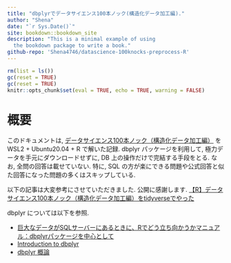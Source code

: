 ```yaml
---
title: "dbplyrでデータサイエンス100本ノック(構造化データ加工編)."
author: "Shena"
date: "`r Sys.Date()`"
site: bookdown::bookdown_site
description: "This is a minimal example of using
  the bookdown package to write a book."
github-repo: 'Shena4746/datascience-100knocks-preprocess-R'
---
```


```r
rm(list = ls())
gc(reset = TRUE)
gc(reset = TRUE)
knitr::opts_chunk$set(eval = TRUE, echo = TRUE, warning = FALSE)
```


# 概要
このドキュメントは, [データサイエンス100本ノック（構造化データ加工編）](https://github.com/The-Japan-DataScientist-Society/100knocks-preprocess) を WSL2 + Ubuntu20.04 + R で解いた記録. dbplyr パッケージを利用して, 極力データを手元にダウンロードせずに, DB 上の操作だけで完結する手段をとる. なお, 全問の回答は載せていない. 特に, SQL の方が楽にできる問題や公式回答と似た回答になった問題の多くはスキップしている.

以下の記事は大変参考にさせていただきました. 公開に感謝します.
[【R】データサイエンス100本ノック（構造化データ加工編）をtidyverseでやった](https://qiita.com/eitsupi/items/ae0476605cbaa3b04fc7)

dbplyr については以下を参照.

- [巨大なデータがSQLサーバーにあるときに、Rでどう立ち向かうかマニュアル：dbplyrパッケージを中心として](https://yutatoyama.github.io/note/intro_R_for_SQL.html)
- [Introduction to dbplyr](https://dbplyr.tidyverse.org/articles/dbplyr.html)
- [dbplyr 概論](https://shena4746.github.io/dbplyr-overview/)
